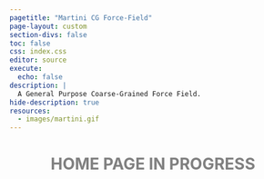 ```yaml
---
pagetitle: "Martini CG Force-Field"
page-layout: custom
section-divs: false
toc: false
css: index.css
editor: source
execute:
  echo: false
description: | 
  A General Purpose Coarse-Grained Force Field.
hide-description: true
resources: 
  - images/martini.gif
---
```


<center> <h1 style="color: gray"> HOME PAGE IN PROGRESS </h1> </center>

